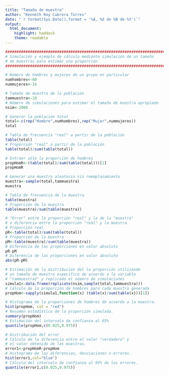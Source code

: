 ```yaml
---
title: "Tamaño de muestra"
author: "Kenneth Roy Cabrera Torres"
date: "`r format(Sys.Date(),format = '%A, %d de %B de %Y')`"
output:
  html_document:
    highlight: haddock
    theme: readable
---
```


```r
################################################################################
# Simulación y ejemplo de cálculo mediante simulación de un tamaño
# de muestras para estimar una proporción
################################################################################

# Número de hombres y mujeres de un grupo en particular
numhombres<-60
nummujeres<-14

# Tamaño de muestra de la población
tammuestra<-10
# Número de simulaciones para estimar el tamaño de muestra apropiado
nsim<-2000

# Generar la población total
total<-c(rep("Hombre",numhombres),rep("Mujer",nummujeres))
total

# Tabla de frecuencia "real" a partir de la población
table(total)
# Proporción "real" a partir de la población
table(total)/sum(table(total))

# Extraer sólo la proporción de hombres
propHomR<-(table(total)/sum(table(total)))[1]
propHomR

# Generar una muestra aleatoria sin reemplazamiento
muestra<-sample(total,tammuestra)
muestra

# Tabla de frecuencia de la muestra
table(muestra)
# Proporción de la muestra
table(muestra)/sum(table(muestra))

# "Error" entre la proporción "real" y la de la "muestra"
# o diferencia entre la proporción "real" y la muestra
# Proporción real
pR<-table(total)/sum(table(total))
# Proporción de la muestra
pM<-table(muestra)/sum(table(muestra))
# Diferencia de las proporciones en valor absoluto
pR-pM
# Diferencia de las proporciones en valor absoluto
abs(pR-pM)

# Estimación de la distribución del la proporción utilizando
# un tamaño de muestra específico de acuerdo a la variable
# "tammuestra2" y replicado el número de simulaciones
simula1<-data.frame(replicate(nsim,sample(total,tammuestra)))
# Cálculo de la proporción de hombres para cada muestra generada
propHom<-sapply(simula1,function(x) (table(x)/sum(table(x)))[1])

# Histograma de la proporciones de hombres de acuerdo a la muestra.
hist(propHom, col = "red")
# Resumen estadístico de la proporción simulada.
summary(propHom)
# Estimación del intervalo de confianza al 95%
quantile(propHom,c(0.025,0.975))

# Distribución del error
# Cálculo de la diferencia entre el valor "verdadero" y
# el valor obtenido de las muestras.
error1<-propHomR-propHom
# Histograma de las diferencias, desviaciones o errores.
hist(error1,col="blue")
# Cálculo del intervalo de confianza al 95% de los errores.
quantile(error1,c(0.025,0.975))
```